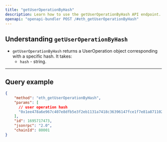 ```yaml
---
title: "getUserOperationByHash"
description: Learn how to use the getUserOperationByHash API endpoint.
openapi: "openapi-bundler POST /#eth_getUserOperationByHash"
---
```


## Understanding `getUserOperationByHash`

- `getUserOperationByHash` returns a UserOperation object corresponding with a specific hash. It takes:
  - `hash` - string.

***

## Query example

```json JSON
{
    "method": "eth_getUserOperationByHash",
    "params": [
      // user operation hash
      "0x1ee478a6e967c407e8dfb5e3f2eb1131a7418c36396147fce1f7e81a871102a3"
    ],
    "id": 1695717473,
    "jsonrpc": "2.0",
    "chainId": 80001
}
```